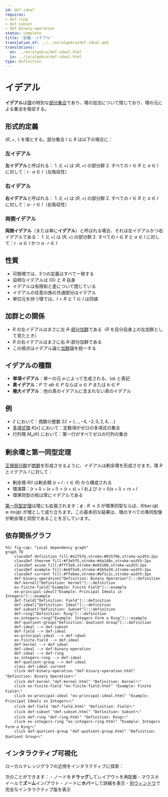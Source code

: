 ```yaml
---
id: def-ideal
requires:
- def-ring
- def-subset
- def-binary-operation
status: complete
title: '定義: イデアル'
translation_of: ../../en/algebra/def-ideal.qmd
translations:
  en: ../en/algebra/def-ideal.html
  ja: ../ja/algebra/def-ideal.html
type: Definition
---
```


# イデアル {#def-ideal}

**イデアル**は[環](def-ring.qmd)の特別な[部分集合](../logic-set-theory/def-subset.qmd)であり、環の加法について閉じており、環の元による乗法を吸収する。

## 形式的定義

$(R, +, \cdot)$ を環とする。部分集合 $I \subseteq R$ は以下の場合に：

### 左イデアル

**左イデアル**と呼ばれる：
1. $(I, +)$ は $(R, +)$ の部分群
2. すべての $r \in R$ と $a \in I$ に対して：$r \cdot a \in I$（左吸収性）

### 右イデアル

**右イデアル**と呼ばれる：
1. $(I, +)$ は $(R, +)$ の部分群
2. すべての $r \in R$ と $a \in I$ に対して：$a \cdot r \in I$（右吸収性）

### 両側イデアル

**両側イデアル**（または単に**イデアル**）と呼ばれる場合、それは左イデアルかつ右イデアルである：
1. $(I, +)$ は $(R, +)$ の部分群
2. すべての $r \in R$ と $a \in I$ に対して：$r \cdot a \in I$ かつ $a \cdot r \in I$

## 性質

- 可換環では、3つの定義はすべて一致する
- 自明なイデアルは $\{0\}$ と $R$ 自身
- イデアルは有限和と差について閉じている
- イデアルの任意の族の共通部分はイデアル
- 単位元を持つ環では、$I = R$ と $1 \in I$ は同値

## 加群との関係

- $R$ の左イデアルはまさに左 $R$-[部分加群](def-module.qmd)である（$R$ を自分自身上の左加群として見たとき）
- $R$ の右イデアルはまさに右 $R$-部分加群である
- この視点はイデアル論と[加群](def-module.qmd)論を統一する

## イデアルの種類

- **単項イデアル**：単一の元 $a$ によって生成される、$(a)$ と表記
- **素イデアル**：$P$ で $ab \in P$ ならば $a \in P$ または $b \in P$
- **極大イデアル**：他の真のイデアルに含まれない真のイデアル

## 例

- $\mathbb{Z}$ において：偶数の整数 $2\mathbb{Z} = \{..., -4, -2, 0, 2, 4, ...\}$
- [多項式環](def-polynomial-ring.qmd) $K[x]$ において：定数項がゼロの多項式の集合
- 行列環 $M_n(K)$ において：第一行がすべてゼロの行列の集合

## 剰余環と第一同型定理

[正規部分群](def-normal-subgroup.qmd)が[商群](def-quotient-group.qmd)を形成させるように、イデアルは剰余環を形成させます。環 $R$ とイデアル $I$ に対して：

- 剰余環 $R/I$ は剰余類 $\{r + I : r \in R\}$ から構成される
- 環演算：$(r + I) + (s + I) = (r + s) + I$ および $(r + I)(s + I) = rs + I$
- 環準同型の核は常にイデアルである

[第一同型定理](thm-first-isomorphism.qmd)は環にも拡張されます：$\phi: R \to S$ が環準同型ならば、$R/\ker(\phi) \cong \text{Im}(\phi)$ が環として成り立ちます。この基本的な結果は、環のすべての準同型像が剰余環と同型であることを示しています。

## 依存関係グラフ

```mermaid
%%| fig-cap: "Local dependency graph"
graph TD
    classDef definition fill:#e1f5fe,stroke:#01579b,stroke-width:2px
    classDef theorem fill:#f3e5f5,stroke:#4a148c,stroke-width:2px
    classDef axiom fill:#fff3e0,stroke:#e65100,stroke-width:2px
    classDef example fill:#e8f5e9,stroke:#1b5e20,stroke-width:2px
    classDef current fill:#ffebee,stroke:#b71c1c,stroke-width:3px
    def-binary-operation["Definition: Binary Operation"]:::definition
    def-kernel["Definition: Kernel"]:::definition
    ex-finite-field["Example: Finite Field"]:::example
    ex-principal-ideal["Example: Principal Ideals in Integers"]:::example
    def-field["Definition: Field"]:::definition
    def-ideal["Definition: Ideal"]:::definition
    def-subset["Definition: Subset"]:::definition
    def-ring["Definition: Ring"]:::definition
    ex-integers-ring["Example: Integers Form a Ring"]:::example
    def-quotient-group["Definition: Quotient Group"]:::definition
    def-ideal --> def-subset
    def-field --> def-ideal
    ex-principal-ideal --> def-ideal
    ex-finite-field --> def-ideal
    def-kernel --> def-ideal
    def-ideal --> def-binary-operation
    def-ideal --> def-ring
    ex-integers-ring --> def-ideal
    def-quotient-group --> def-ideal
    class def-ideal current
    click def-binary-operation "def-binary-operation.html" "Definition: Binary Operationへ"
    click def-kernel "def-kernel.html" "Definition: Kernelへ"
    click ex-finite-field "ex-finite-field.html" "Example: Finite Fieldへ"
    click ex-principal-ideal "ex-principal-ideal.html" "Example: Principal Ideals in Integersへ"
    click def-field "def-field.html" "Definition: Fieldへ"
    click def-subset "def-subset.html" "Definition: Subsetへ"
    click def-ring "def-ring.html" "Definition: Ringへ"
    click ex-integers-ring "ex-integers-ring.html" "Example: Integers Form a Ringへ"
    click def-quotient-group "def-quotient-group.html" "Definition: Quotient Groupへ"
```

## インタラクティブ可視化

ローカルナレッジグラフの近傍をインタラクティブに探索：

::: {.graph-viz data-id="def-ideal" data-width="700" data-height="500"}
:::

次のことができます：
- ノードを**ドラッグ**してレイアウトを再配置
- マウスホイールで**ズーム**イン/アウト
- ノードに**ホバー**して詳細を表示
- [別ウィンドウ](../../output/interactive/def-ideal.html){target="_blank"}で完全なインタラクティブ版を表示
